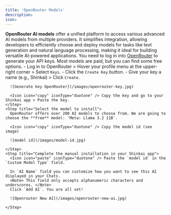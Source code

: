 ```yaml
---
title: 'OpenRouter Models'
description: 
icon:
---
```


**OpenRouter AI models** offer a unified platform to access various advanced AI models from multiple providers. It simplifies integration, allowing developers to efficiently choose and deploy models for tasks like text generation and natural language processing, making it ideal for building versatile AI-powered applications.
  <Info> 
    You need to log in into [OpenRouter](https://openrouter.ai/) to generate your API keys.
    Most models are paid, but you can find some free options. 
  </Info>
  <Steps>
    <Step title="Generate your API key">
      - Log in to OpenRouter > Hover your profile menu at the upper-right corner > Select `Keys`.
      - Click the `Create Key` button. 
      - Give your key a name (e.g., Shinkai) > Click `Create`.
      
      ![Generate key OpenRouter](/images/openrouter-key.jpg)

      <Icon icon="copy" iconType="duotone" /> Copy the key and go to your Shinkai app > Paste the key.
    </Step>
    <Step title="Select the model to install">
      OpenRouter offers over 200 AI models to choose from. We are going to choose the **free** model: `Meta: Llama 3.2 11B`.
      
      <Icon icon="copy" iconType="duotone" /> Copy the model id (see image)
      
      ![model id](/images/model-id.jpg)

    </Step>
    <Step title="Complete the manual installation in your Shinkai app">
      <Icon icon="paste" iconType="duotone" /> Paste the `model id` in the `Custom Model Type` field.
      
      In `AI Name` field you can customize how you want to see this AI displayed in your Chats. 
      <Note> This field only accepts alphanumeric characters and underscores. </Note>
      Click `Add AI`. You are all set! 

      ![Openrouter New AI](/images/openrouter-new-ai.jpg)

    </Step>
  </Steps>


